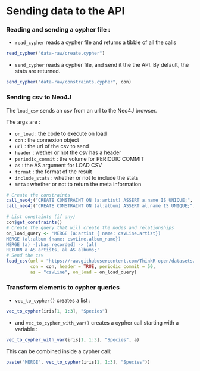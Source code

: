 # Sending data to the API {#send}

### Reading and sending a cypher file :

+ `read_cypher` reads a cypher file and returns a tibble of all the calls

```r
read_cypher("data-raw/create.cypher")
```

+ `send_cypher` reads a cypher file, and send it the the API. By default, the stats are returned. 

```r
send_cypher("data-raw/constraints.cypher", con)
```


### Sending csv to Neo4J

The `load_csv` sends an csv from an url to the Neo4J browser. 

The args are : 

+ `on_load` : the code to execute on load 
+ `con` : the connexion object 
+ `url` : the url of the csv to send
+ `header` : wether or not the csv has a header
+ `periodic_commit` : the volume for PERIODIC COMMIT
+ `as` : the AS argument for LOAD CSV
+ `format` : the format of the result 
+ `include_stats` : whether or not to include the stats 
+ `meta` : whether or not to return the meta information

```r
# Create the constraints
call_neo4j("CREATE CONSTRAINT ON (a:artist) ASSERT a.name IS UNIQUE;", con)
call_neo4j("CREATE CONSTRAINT ON (al:album) ASSERT al.name IS UNIQUE;", con)
```

```r
# List constaints (if any)
con$get_constraints()
# Create the query that will create the nodes and relationships
on_load_query <- 'MERGE (a:artist { name: csvLine.artist})
MERGE (al:album {name: csvLine.album_name})
MERGE (a) -[:has_recorded] -> (al)  
RETURN a AS artists, al AS albums;'
# Send the csv 
load_csv(url = "https://raw.githubusercontent.com/ThinkR-open/datasets/master/tracks.csv", 
         con = con, header = TRUE, periodic_commit = 50, 
         as = "csvLine", on_load = on_load_query)
```

### Transform elements to cypher queries

+ `vec_to_cypher()` creates a list : 

```r
vec_to_cypher(iris[1, 1:3], "Species")
```

+ and `vec_to_cypher_with_var()` creates a cypher call starting with a variable : 

```r
vec_to_cypher_with_var(iris[1, 1:3], "Species", a)
```

This can be combined inside a cypher call: 

```r
paste("MERGE", vec_to_cypher(iris[1, 1:3], "Species"))
```

